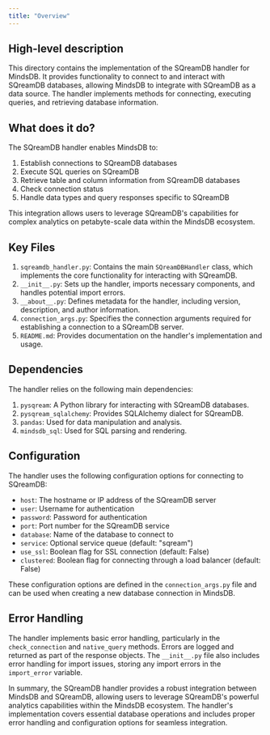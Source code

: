 ```yaml
---
title: "Overview"
---
```


## High-level description
This directory contains the implementation of the SQreamDB handler for MindsDB. It provides functionality to connect to and interact with SQreamDB databases, allowing MindsDB to integrate with SQreamDB as a data source. The handler implements methods for connecting, executing queries, and retrieving database information.

## What does it do?
The SQreamDB handler enables MindsDB to:
1. Establish connections to SQreamDB databases
2. Execute SQL queries on SQreamDB
3. Retrieve table and column information from SQreamDB databases
4. Check connection status
5. Handle data types and query responses specific to SQreamDB

This integration allows users to leverage SQreamDB's capabilities for complex analytics on petabyte-scale data within the MindsDB ecosystem.

## Key Files
1. `sqreamdb_handler.py`: Contains the main `SQreamDBHandler` class, which implements the core functionality for interacting with SQreamDB.
2. `__init__.py`: Sets up the handler, imports necessary components, and handles potential import errors.
3. `__about__.py`: Defines metadata for the handler, including version, description, and author information.
4. `connection_args.py`: Specifies the connection arguments required for establishing a connection to a SQreamDB server.
5. `README.md`: Provides documentation on the handler's implementation and usage.

## Dependencies
The handler relies on the following main dependencies:
1. `pysqream`: A Python library for interacting with SQreamDB databases.
2. `pysqream_sqlalchemy`: Provides SQLAlchemy dialect for SQreamDB.
3. `pandas`: Used for data manipulation and analysis.
4. `mindsdb_sql`: Used for SQL parsing and rendering.

## Configuration
The handler uses the following configuration options for connecting to SQreamDB:
- `host`: The hostname or IP address of the SQreamDB server
- `user`: Username for authentication
- `password`: Password for authentication
- `port`: Port number for the SQreamDB service
- `database`: Name of the database to connect to
- `service`: Optional service queue (default: "sqream")
- `use_ssl`: Boolean flag for SSL connection (default: False)
- `clustered`: Boolean flag for connecting through a load balancer (default: False)

These configuration options are defined in the `connection_args.py` file and can be used when creating a new database connection in MindsDB.

## Error Handling
The handler implements basic error handling, particularly in the `check_connection` and `native_query` methods. Errors are logged and returned as part of the response objects. The `__init__.py` file also includes error handling for import issues, storing any import errors in the `import_error` variable.

In summary, the SQreamDB handler provides a robust integration between MindsDB and SQreamDB, allowing users to leverage SQreamDB's powerful analytics capabilities within the MindsDB ecosystem. The handler's implementation covers essential database operations and includes proper error handling and configuration options for seamless integration.
